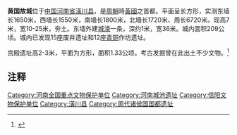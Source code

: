 {{文物保护单位
| 级别 = 全国
| 名称 = 黄国故城
| 图片 = 
| 编号 = 6-143
| 分类 = 古遗址
| 时代 = [[周朝|周]]
| 所在 = [[河南省|河南省]][[潢川县|潢川县]]
| 登录 = 2006年
| Cat = 河南全国重点文物保护单位
}}

'''黄国故城'''位于[[中国|中国]][[河南省|河南省]][[潢川县|潢川县]]，是[[周朝|周朝]]時[[黃國|黃國]]之首都。平面呈长方形，实测东墙长1650米，西墙长1550米，南墙长1800米，北墙长1720米、周长6720米。现高7米，宽10-25米，夯土。东墙外建[[城濠|城濠]]一条，深约1米，宽36米。城内面积209公顷。城内已发现15座废井遗址和12座[[青铜|青铜]]作坊遗址。

宫殿遗址高2-3米，平面为方形，面积1.33公顷。考古发掘曾在此出土不少文物。<ref>{{cite web|author=中原文物|title=春秋黄国故城|url=http://www.cnki.net/KCMS/detail/detail.aspx?QueryID=40&CurRec=2&recid=&filename=ZYWW198601013&dbname=CJFD8589&dbcode=CJFQ&pr=&urlid=&yx=&v=MTAwNjdmYitabkZ5emdVcnZQUHpUY2ViS3hGdGZNcm85RVo0UjhlWDFMdXhZUzdEaDFUM3FUcldNMUZyQ1VSTDY=|accessdate=1986年01期}}{{dead link|date=2018年5月 |bot=InternetArchiveBot |fix-attempted=yes }}</ref>

==注释==
<references/>


{{河南全国重点文物保护单位}}

[[Category:河南全国重点文物保护单位|Category:河南全国重点文物保护单位]]
[[Category:河南城池遗址|Category:河南城池遗址]]
[[Category:信阳文物保护单位|Category:信阳文物保护单位]]
[[Category:潢川县|Category:潢川县]]
[[Category:周代诸侯国国都遗址|Category:周代诸侯国国都遗址]]